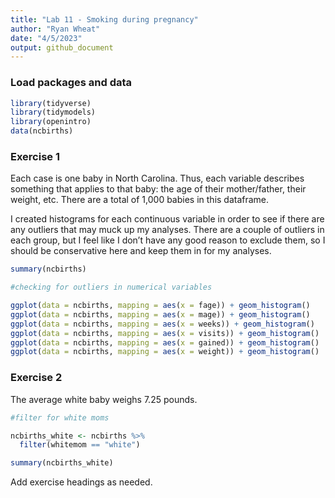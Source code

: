 ```yaml
---
title: "Lab 11 - Smoking during pregnancy"
author: "Ryan Wheat"
date: "4/5/2023"
output: github_document
---
```


### Load packages and data

```r
library(tidyverse) 
library(tidymodels)
library(openintro)
data(ncbirths)
```

### Exercise 1

Each case is one baby in North Carolina. Thus, each variable describes something that applies to that baby: the age of their mother/father, their weight, etc. There are a total of 1,000 babies in this dataframe.

I created histograms for each continuous variable in order to see if there are any outliers that may muck up my analyses. There are a couple of outliers in each group, but I feel like I don't have any good reason to exclude them, so I should be conservative here and keep them in for my analyses.

```r

summary(ncbirths)

#checking for outliers in numerical variables

ggplot(data = ncbirths, mapping = aes(x = fage)) + geom_histogram()
ggplot(data = ncbirths, mapping = aes(x = mage)) + geom_histogram()
ggplot(data = ncbirths, mapping = aes(x = weeks)) + geom_histogram()
ggplot(data = ncbirths, mapping = aes(x = visits)) + geom_histogram()
ggplot(data = ncbirths, mapping = aes(x = gained)) + geom_histogram()
ggplot(data = ncbirths, mapping = aes(x = weight)) + geom_histogram()
```


### Exercise 2

The average white baby weighs 7.25 pounds.

```r

#filter for white moms

ncbirths_white <- ncbirths %>%
  filter(whitemom == "white")

summary(ncbirths_white)

```


Add exercise headings as needed.
